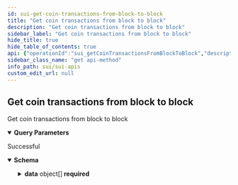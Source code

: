 ```yaml
---
id: sui-get-coin-transactions-from-block-to-block
title: "Get coin transactions from block to block"
description: "Get coin transactions from block to block"
sidebar_label: "Get coin transactions from block to block"
hide_title: true
hide_table_of_contents: true
api: {"operationId":"sui_getCoinTransactionsFromBlockToBlock","description":"Get coin transactions from block to block","parameters":[{"name":"from_block","required":true,"in":"query","description":"The minimum block number from which to get the transfers","example":999,"schema":{"type":"number"}},{"name":"to_block","required":true,"in":"query","description":"The maximum block number from which to get the transfers","example":1000,"schema":{"type":"number"}},{"name":"limit","required":false,"in":"query","description":"Number of item displayed per page, default: 10","schema":{"type":"number"}},{"name":"offset","required":false,"in":"query","description":"Number of skipped item per page, default: 0","schema":{"type":"number"}}],"responses":{"200":{"description":"Successful","content":{"application/json":{"schema":{"type":"object","properties":{"data":{"description":"Array of documents","type":"array","items":{"type":"object","properties":{"digest":{"type":"string"},"coinType":{"type":"string"},"status":{"type":"string"},"type":{"type":"string"},"sender":{"type":"string"},"timestamp":{"type":"number"},"checkpoint":{"type":"number"},"txNumber":{"type":"number"},"totalGasFee":{"type":"number"},"function":{"type":"string"},"computationFee":{"type":"number"},"storageFee":{"type":"number"},"storageRebate":{"type":"number"},"gasBudget":{"type":"number"},"gasPrice":{"type":"number"},"packageId":{"type":"string"},"blockTime":{"type":"number"}},"required":["digest","coinType","status","type","sender","timestamp","checkpoint","txNumber","totalGasFee","function","computationFee","storageFee","storageRebate","gasBudget","gasPrice","packageId","blockTime"],"title":"CoinTransactionResponseDto"}}},"required":["data"],"title":"ListCoinTransactionResponseDto"}}}}},"security":[{"apiKey":[]}],"tags":["Get coin transactions"],"method":"get","path":"/v1/token/transactions-from-block-to-block","servers":[{"url":"https://sui-mainnet-api.blocklens.io","description":"Sui production server"}],"securitySchemes":{"bearer":{"scheme":"bearer","bearerFormat":"JWT","type":"http"},"basic":{"type":"http","scheme":"basic"},"apiKey":{"type":"apiKey","name":"x-api-key","in":"header"}},"info":{"title":"SUI APIs","description":"Swagger documentation","version":"1.0.0","contact":{}},"postman":{"name":"Get coin transactions from block to block","description":{"content":"Get coin transactions from block to block","type":"text/plain"},"url":{"path":["v1","token","transactions-from-block-to-block"],"host":["{{baseUrl}}"],"query":[{"disabled":false,"description":{"content":"(Required) The minimum block number from which to get the transfers","type":"text/plain"},"key":"from_block","value":""},{"disabled":false,"description":{"content":"(Required) The maximum block number from which to get the transfers","type":"text/plain"},"key":"to_block","value":""},{"disabled":false,"description":{"content":"Number of item displayed per page, default: 10","type":"text/plain"},"key":"limit","value":""},{"disabled":false,"description":{"content":"Number of skipped item per page, default: 0","type":"text/plain"},"key":"offset","value":""}],"variable":[]},"header":[{"key":"Accept","value":"application/json"}],"method":"GET","auth":{"type":"apikey","apikey":[{"type":"any","value":"x-api-key","key":"key"},{"type":"any","value":"<API Key>","key":"value"},{"type":"any","value":"header","key":"in"}]}}}
sidebar_class_name: "get api-method"
info_path: sui/sui-apis
custom_edit_url: null
---
```



## Get coin transactions from block to block



Get coin transactions from block to block

<details style={{"marginBottom":"1rem"}} data-collapsed={false} open={true}><summary style={{}}><strong>Query Parameters</strong></summary><div><ul><ParamsItem className={"paramsItem"} param={{"name":"from_block","required":true,"in":"query","description":"The minimum block number from which to get the transfers","example":999,"schema":{"type":"number"}}}></ParamsItem><ParamsItem className={"paramsItem"} param={{"name":"to_block","required":true,"in":"query","description":"The maximum block number from which to get the transfers","example":1000,"schema":{"type":"number"}}}></ParamsItem><ParamsItem className={"paramsItem"} param={{"name":"limit","required":false,"in":"query","description":"Number of item displayed per page, default: 10","schema":{"type":"number"}}}></ParamsItem><ParamsItem className={"paramsItem"} param={{"name":"offset","required":false,"in":"query","description":"Number of skipped item per page, default: 0","schema":{"type":"number"}}}></ParamsItem></ul></div></details><div><ApiTabs><TabItem label={"200"} value={"200"}><div>

Successful

</div><div><MimeTabs schemaType={"response"}><TabItem label={"application/json"} value={"application/json"}><SchemaTabs><TabItem label={"Schema"} value={"Schema"}><details style={{}} data-collapsed={false} open={true}><summary style={{"textAlign":"left"}}><strong>Schema</strong></summary><div style={{"textAlign":"left","marginLeft":"1rem"}}></div><ul style={{"marginLeft":"1rem"}}><SchemaItem collapsible={true} className={"schemaItem"}><details style={{}}><summary style={{}}><strong>data</strong><span style={{"opacity":"0.6"}}> object[]</span><strong style={{"fontSize":"var(--ifm-code-font-size)","color":"var(--openapi-required)"}}> required</strong></summary><div style={{"marginLeft":"1rem"}}><div style={{"marginTop":".5rem","marginBottom":".5rem"}}>

Array of documents

</div><li><div style={{"fontSize":"var(--ifm-code-font-size)","opacity":"0.6","marginLeft":"-.5rem","paddingBottom":".5rem"}}>Array [</div></li><SchemaItem collapsible={false} name={"digest"} required={true} schemaName={"string"} qualifierMessage={undefined} schema={{"type":"string"}}></SchemaItem><SchemaItem collapsible={false} name={"coinType"} required={true} schemaName={"string"} qualifierMessage={undefined} schema={{"type":"string"}}></SchemaItem><SchemaItem collapsible={false} name={"status"} required={true} schemaName={"string"} qualifierMessage={undefined} schema={{"type":"string"}}></SchemaItem><SchemaItem collapsible={false} name={"type"} required={true} schemaName={"string"} qualifierMessage={undefined} schema={{"type":"string"}}></SchemaItem><SchemaItem collapsible={false} name={"sender"} required={true} schemaName={"string"} qualifierMessage={undefined} schema={{"type":"string"}}></SchemaItem><SchemaItem collapsible={false} name={"timestamp"} required={true} schemaName={"number"} qualifierMessage={undefined} schema={{"type":"number"}}></SchemaItem><SchemaItem collapsible={false} name={"checkpoint"} required={true} schemaName={"number"} qualifierMessage={undefined} schema={{"type":"number"}}></SchemaItem><SchemaItem collapsible={false} name={"txNumber"} required={true} schemaName={"number"} qualifierMessage={undefined} schema={{"type":"number"}}></SchemaItem><SchemaItem collapsible={false} name={"totalGasFee"} required={true} schemaName={"number"} qualifierMessage={undefined} schema={{"type":"number"}}></SchemaItem><SchemaItem collapsible={false} name={"function"} required={true} schemaName={"string"} qualifierMessage={undefined} schema={{"type":"string"}}></SchemaItem><SchemaItem collapsible={false} name={"computationFee"} required={true} schemaName={"number"} qualifierMessage={undefined} schema={{"type":"number"}}></SchemaItem><SchemaItem collapsible={false} name={"storageFee"} required={true} schemaName={"number"} qualifierMessage={undefined} schema={{"type":"number"}}></SchemaItem><SchemaItem collapsible={false} name={"storageRebate"} required={true} schemaName={"number"} qualifierMessage={undefined} schema={{"type":"number"}}></SchemaItem><SchemaItem collapsible={false} name={"gasBudget"} required={true} schemaName={"number"} qualifierMessage={undefined} schema={{"type":"number"}}></SchemaItem><SchemaItem collapsible={false} name={"gasPrice"} required={true} schemaName={"number"} qualifierMessage={undefined} schema={{"type":"number"}}></SchemaItem><SchemaItem collapsible={false} name={"packageId"} required={true} schemaName={"string"} qualifierMessage={undefined} schema={{"type":"string"}}></SchemaItem><SchemaItem collapsible={false} name={"blockTime"} required={true} schemaName={"number"} qualifierMessage={undefined} schema={{"type":"number"}}></SchemaItem><li><div style={{"fontSize":"var(--ifm-code-font-size)","opacity":"0.6","marginLeft":"-.5rem"}}>]</div></li></div></details></SchemaItem></ul></details></TabItem><TabItem label={"Example (from schema)"} value={"Example (from schema)"}><ResponseSamples responseExample={"{\n  \"data\": [\n    {\n      \"digest\": \"string\",\n      \"coinType\": \"string\",\n      \"status\": \"string\",\n      \"type\": \"string\",\n      \"sender\": \"string\",\n      \"timestamp\": 0,\n      \"checkpoint\": 0,\n      \"txNumber\": 0,\n      \"totalGasFee\": 0,\n      \"function\": \"string\",\n      \"computationFee\": 0,\n      \"storageFee\": 0,\n      \"storageRebate\": 0,\n      \"gasBudget\": 0,\n      \"gasPrice\": 0,\n      \"packageId\": \"string\",\n      \"blockTime\": 0\n    }\n  ]\n}"} language={"json"}></ResponseSamples></TabItem></SchemaTabs></TabItem></MimeTabs></div></TabItem></ApiTabs></div>
      